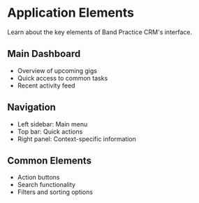 # Application Elements

Learn about the key elements of Band Practice CRM's interface.

## Main Dashboard

- Overview of upcoming gigs
- Quick access to common tasks
- Recent activity feed

## Navigation

- Left sidebar: Main menu
- Top bar: Quick actions
- Right panel: Context-specific information

## Common Elements

- Action buttons
- Search functionality
- Filters and sorting options 